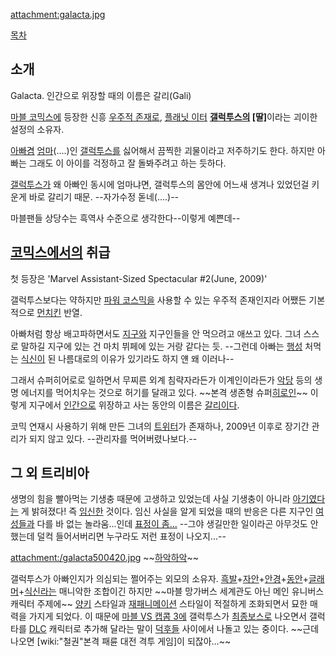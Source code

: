 attachment:galacta.jpg

[[목차]]

== 소개 ==
Galacta. 인간으로 위장할 때의 이름은 갈리(Gali)

[[마블 코믹스]]에 등장한 신흥 [[우주적 존재]]로, [[플래닛 이터]] '''[[갤럭투스]]의 [딸]'''이라는 괴이한 설정의 소유자. 

[[아빠]]겸 [[엄마]](....)인 [[갤럭투스]]를 싫어해서 끔찍한 괴물이라고 저주하기도 한다. 하지만 아빠는 그래도 이 아이를 걱정하고 잘 돌봐주려고 하는 듯하다. 

[[갤럭투스]]가 왜 아빠인 동시에 엄마냐면, 갤럭투스의 몸안에 어느새 생겨나 있었던걸 키운게 바로 갈리기 때문. --자가수정 돋네(....)--

마블팬들 상당수는 흑역사 수준으로 생각한다--이렇게 예쁜데--
== [[코믹스]]에서의 취급 ==
첫 등장은 'Marvel Assistant-Sized Spectacular #2(June, 2009)'

갤럭투스보다는 약하지만 [[파워 코스믹]]을 사용할 수 있는 우주적 존재인지라 어쨌든 기본적으로 [[먼치킨]] 반열. 

아빠처럼 항상 배고파하면서도 [[지구]]와 지구인들을 안 먹으려고 애쓰고 있다. 그녀 스스로 말하길 지구에 있는 건 마치 뷔페에 있는 거랑 같다는 듯. --그런데 아빠는 [[행성]] 처먹는 [[식신]]이 된 나름대로의 이유가 있기라도 하지 얜 왜 이러나--

그래서 슈퍼히어로로 일하면서 무찌른 외계 침략자라든가 이계인이라든가 [[악당]] 등의 생명 에너지를 먹어치우는 것으로 허기를 달래고 있다. ~~본격 생존형 슈퍼[[히로인]]~~ 이렇게 지구에서 [[인간]]으로 위장하고 사는 동안의 이름은 [[갈리]]이다.

코믹 연재시 사용하기 위해 만든 그녀의 [http://twitter.com/Gali_girl 트위터]가 존재하나, 2009년 이후로 장기간 관리가 되지 않고 있다. --관리자를 먹어버렸나보다.--

== 그 외 트리비아 ==
생명의 힘을 빨아먹는 기생충 때문에 고생하고 있었는데 사실 기생충이 아니라 [[아기]]였다는 게 밝혀졌다! 즉 [[임신]]한 것이다. 임신 사실을 알게 되었을 때의 반응은 다른 지구인 [[여성]]들과 다를 바 없는 놀라움...인데 [http://static.comicvine.com/uploads/scale_medium/5/57845/1219326-pregnant.jpg 표정이 좀...] --그야 생길만한 일이라곤 아무것도 안했는데 덜컥 들어서버리면 누구라도 저런 표정이 나오지...--

attachment:/galacta500420.jpg
~~[[하악하악]]~~

갤럭투스가 아빠인지가 의심되는 쩔어주는 외모의 소유자. [[흑발]]+[[자안]]+[[안경]]+[[동안]]+[[글래머]]+[[식신]]라는 매니악한 조합이긴 하지만 ~~마블 망가버스 세계관도 아닌 메인 유니버스 캐릭터 주제에~~ [[양키]] 스타일과 [[재패니메이션]] 스타일이 적절하게 조화되면서 묘한 매력을 가지게 되었다. 이 때문에 [[마블 VS 캡콤 3]]에 갤럭투스가 [[최종보스]]로 나오면서 갤럭타를 [[DLC]] 캐릭터로 추가해 달라는 말이 [[덕후]]들 사이에서 나돌고 있는 중이다. ~~근데 나오면 [wiki:"철권"본격 패륜 대전 격투 게임]이 되잖아...~~
